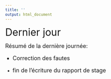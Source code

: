 ```yaml
---
title: ''
output: html_document
---
```

<p><font size="6">
Dernier jour 
</font></p>

<p><font size="4"> 
Résumé de la dernière journée:

- Correction des fautes

- fin de l'écriture du rapport de stage
</font></p>
